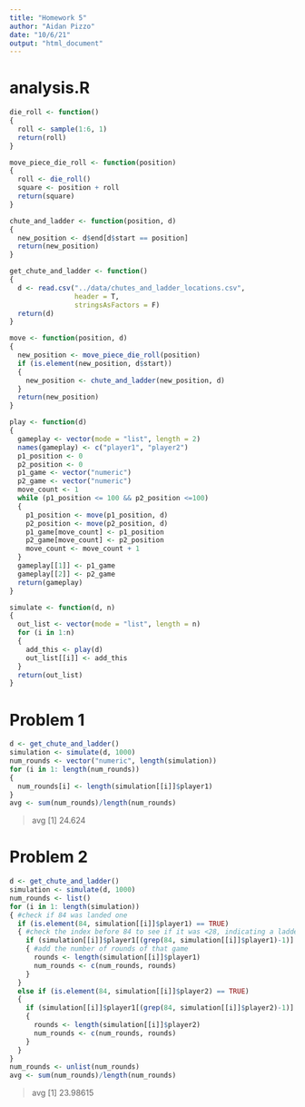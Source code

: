```yaml
---
title: "Homework 5"
author: "Aidan Pizzo"
date: "10/6/21"
output: "html_document"
---
```


# analysis.R

```r
die_roll <- function()
{
  roll <- sample(1:6, 1)
  return(roll)
}

move_piece_die_roll <- function(position)
{
  roll <- die_roll()
  square <- position + roll
  return(square)
}

chute_and_ladder <- function(position, d)
{
  new_position <- d$end[d$start == position]
  return(new_position)
}

get_chute_and_ladder <- function()
{
  d <- read.csv("../data/chutes_and_ladder_locations.csv",
                header = T,
                stringsAsFactors = F)
  return(d)
}

move <- function(position, d)
{
  new_position <- move_piece_die_roll(position)
  if (is.element(new_position, d$start))
  {
    new_position <- chute_and_ladder(new_position, d)
  }
  return(new_position)
}

play <- function(d)
{
  gameplay <- vector(mode = "list", length = 2)
  names(gameplay) <- c("player1", "player2")
  p1_position <- 0
  p2_position <- 0
  p1_game <- vector("numeric")
  p2_game <- vector("numeric")
  move_count <- 1
  while (p1_position <= 100 && p2_position <=100)
  {
    p1_position <- move(p1_position, d)
    p2_position <- move(p2_position, d)
    p1_game[move_count] <- p1_position
    p2_game[move_count] <- p2_position
    move_count <- move_count + 1
  }
  gameplay[[1]] <- p1_game
  gameplay[[2]] <- p2_game
  return(gameplay)
}

simulate <- function(d, n)
{
  out_list <- vector(mode = "list", length = n)
  for (i in 1:n)
  {
    add_this <- play(d)
    out_list[[i]] <- add_this
  }
  return(out_list)
}
```

# Problem 1
```r
d <- get_chute_and_ladder()
simulation <- simulate(d, 1000)
num_rounds <- vector("numeric", length(simulation))
for (i in 1: length(num_rounds))
{
  num_rounds[i] <- length(simulation[[i]]$player1)
}
avg <- sum(num_rounds)/length(num_rounds)
```
>avg
[1] 24.624

# Problem 2
```r
d <- get_chute_and_ladder()
simulation <- simulate(d, 1000)
num_rounds <- list()
for (i in 1: length(simulation))
{ #check if 84 was landed one
  if (is.element(84, simulation[[i]]$player1) == TRUE)
  { #check the index before 84 to see if it was <28, indicating a ladder was used
    if (simulation[[i]]$player1[(grep(84, simulation[[i]]$player1)-1)] < 28)
    { #add the number of rounds of that game
      rounds <- length(simulation[[i]]$player1)
      num_rounds <- c(num_rounds, rounds)
    }
  }
  else if (is.element(84, simulation[[i]]$player2) == TRUE)
  {
    if (simulation[[i]]$player1[(grep(84, simulation[[i]]$player2)-1)] < 28)
    {
      rounds <- length(simulation[[i]]$player2)
      num_rounds <- c(num_rounds, rounds)
    }
  }
}
num_rounds <- unlist(num_rounds)
avg <- sum(num_rounds)/length(num_rounds)
```
> avg
[1] 23.98615

